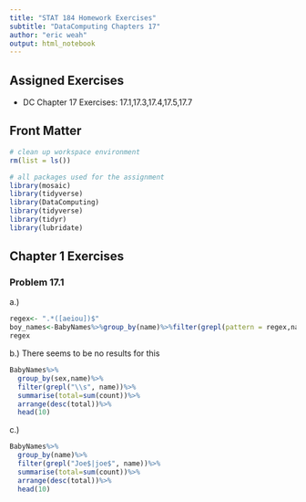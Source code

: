 ```yaml
---
title: "STAT 184 Homework Exercises" 
subtitle: "DataComputing Chapters 17"
author: "eric weah"
output: html_notebook
---
```


## Assigned Exercises

- DC Chapter 17 Exercises: 17.1,17.3,17.4,17.5,17.7


## Front Matter

```r
# clean up workspace environment
rm(list = ls())

# all packages used for the assignment
library(mosaic)
library(tidyverse)
library(DataComputing)
library(tidyverse)
library(tidyr)
library(lubridate)

```



## Chapter 1 Exercises

### Problem 17.1
a.)
```r
regex<- ".*([aeiou])$"
boy_names<-BabyNames%>%group_by(name)%>%filter(grepl(pattern = regex,name),sex=="M")%>%summarise(s=sum(count))%>%filter(rank(desc(s))<=10)
regex
```

b.) There seems to be no results for this 
```r
BabyNames%>%
  group_by(sex,name)%>%
  filter(grepl("\\s", name))%>%
  summarise(total=sum(count))%>%
  arrange(desc(total))%>%
  head(10)

```
c.)
```r
BabyNames%>%
  group_by(name)%>%
  filter(grepl("Joe$|joe$", name))%>%
  summarise(total=sum(count))%>%
  arrange(desc(total))%>%
  head(10)

```


